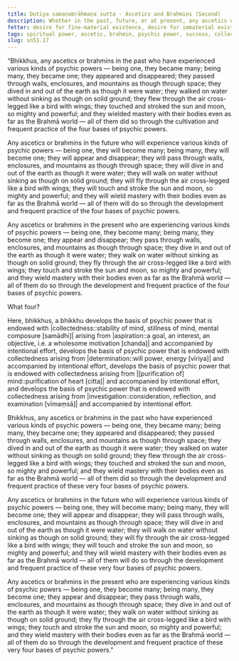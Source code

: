 ```yaml
---
title: Dutiya samaṇabrāhmaṇa sutta - Ascetics and Brahmins (Second)
description: Whether in the past, future, or at present, any ascetics or brahmins who are experiencing various kinds of psychic powers have attained such abilities through the development and frequent practice of the four bases of psychic powers.
fetter: desire for fine-material existence, desire for immaterial existence, conceit, restlessness, ignorance
tags: spiritual power, ascetic, brahmin, psychic power, success, collectedness, aspiration, persistence, energy, mind, investigation, reflection, close examination, sn, sn45-56, sn51
slug: sn51.17
---
```


“Bhikkhus, any ascetics or brahmins in the past who have experienced various kinds of psychic powers — being one, they became many; being many, they became one; they appeared and disappeared; they passed through walls, enclosures, and mountains as though through space; they dived in and out of the earth as though it were water; they walked on water without sinking as though on solid ground; they flew through the air cross-legged like a bird with wings; they touched and stroked the sun and moon, so mighty and powerful; and they wielded mastery with their bodies even as far as the Brahmā world — all of them did so through the cultivation and frequent practice of the four bases of psychic powers.

Any ascetics or brahmins in the future who will experience various kinds of psychic powers — being one, they will become many; being many, they will become one; they will appear and disappear; they will pass through walls, enclosures, and mountains as though through space; they will dive in and out of the earth as though it were water; they will walk on water without sinking as though on solid ground; they will fly through the air cross-legged like a bird with wings; they will touch and stroke the sun and moon, so mighty and powerful; and they will wield mastery with their bodies even as far as the Brahmā world — all of them will do so through the development and frequent practice of the four bases of psychic powers.

Any ascetics or brahmins in the present who are experiencing various kinds of psychic powers — being one, they become many; being many, they become one; they appear and disappear; they pass through walls, enclosures, and mountains as though through space; they dive in and out of the earth as though it were water; they walk on water without sinking as though on solid ground; they fly through the air cross-legged like a bird with wings; they touch and stroke the sun and moon, so mighty and powerful; and they wield mastery with their bodies even as far as the Brahmā world — all of them do so through the development and frequent practice of the four bases of psychic powers.

What four?

Here, bhikkhus, a bhikkhu develops the basis of psychic power that is endowed with |collectedness::stability of mind, stillness of mind, mental composure [samādhi]| arising from |aspiration::a goal, an interest, an objective, i.e. a wholesome motivation [chanda]| and accompanied by intentional effort, develops the basis of psychic power that is endowed with collectedness arising from |determination::will power, energy [vīriya]| and accompanied by intentional effort, develops the basis of psychic power that is endowed with collectedness arising from |[purification of] mind::purification of heart [citta]| and accompanied by intentional effort, and develops the basis of psychic power that is endowed with collectedness arising from |investigation::consideration, reflection, and examination [vīmaṃsā]| and accompanied by intentional effort.

Bhikkhus, any ascetics or brahmins in the past who have experienced various kinds of psychic powers — being one, they became many; being many, they became one; they appeared and disappeared; they passed through walls, enclosures, and mountains as though through space; they dived in and out of the earth as though it were water; they walked on water without sinking as though on solid ground; they flew through the air cross-legged like a bird with wings; they touched and stroked the sun and moon, so mighty and powerful; and they wield mastery with their bodies even as far as the Brahmā world — all of them did so through the development and frequent practice of these very four bases of psychic powers.

Any ascetics or brahmins in the future who will experience various kinds of psychic powers — being one, they will become many; being many, they will become one; they will appear and disappear; they will pass through walls, enclosures, and mountains as though through space; they will dive in and out of the earth as though it were water; they will walk on water without sinking as though on solid ground; they will fly through the air cross-legged like a bird with wings; they will touch and stroke the sun and moon, so mighty and powerful; and they will wield mastery with their bodies even as far as the Brahmā world — all of them will do so through the development and frequent practice of these very four bases of psychic powers.

Any ascetics or brahmins in the present who are experiencing various kinds of psychic powers — being one, they become many; being many, they become one; they appear and disappear; they pass through walls, enclosures, and mountains as though through space; they dive in and out of the earth as though it were water; they walk on water without sinking as though on solid ground; they fly through the air cross-legged like a bird with wings; they touch and stroke the sun and moon, so mighty and powerful; and they wield mastery with their bodies even as far as the Brahmā world — all of them do so through the development and frequent practice of these very four bases of psychic powers.”